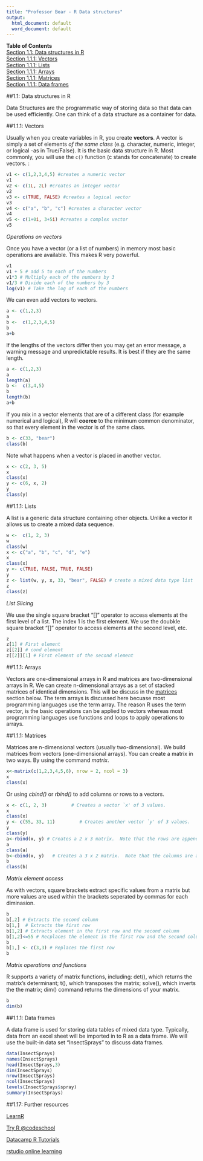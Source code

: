 ```yaml
---
title: "Professor Bear - R Data structures"
output:
  html_document: default
  word_document: default
---
```



**Table of Contents**  
[Section 1.1: Data structures in R](#data-structures-in-r)  
[Section 1.1.1: Vectors](#vectors)  
[Section 1.1.1: Lists](#lists)  
[Section 1.1.1: Arrays](#arrays)  
[Section 1.1.1: Matrices](#matrices)  
[Section 1.1.1: Data frames](#data-frames)  

##1.1: Data structures in R  

Data Structures are the programmatic way of storing data so that data can be used efficiently. One can think of a data structure as a container for data. 

##1.1.1: Vectors  

Usually when you create variables in R, you create **vectors**. A vector is simply a set of elements *of the same class* (e.g. character, numeric, integer, or logical -as in True/False). It is the basic data structure in R. Most commonly, you will use the `c()` function (c stands for concatenate) to create vectors.
:

```r
v1 <- c(1,2,3,4,5) #creates a numeric vector
v1
v2 <- c(1L, 2L) #creates an integer vector
v2
v3 <- c(TRUE, FALSE) #creates a logical vector
v3
v4 <- c("a", "b", "c") #creates a character vector
v4
v5 <- c(1+0i, 3+5i) #creates a complex vector 
v5

```

*Operations on vectors*

Once you have a vector (or a list of numbers) in memory most basic operations are available. This makes R very powerful.

```r
v1 
v1 + 5 # add 5 to each of the numbers
v1*3 # Multiply each of the numbers by 3
v1/3 # Divide each of the numbers by 3
log(v1) # Take the log of each of the numbers
```

We can even add vectors to vectors.

```r
a <- c(1,2,3)
a
b <-  c(1,2,3,4,5)
b
a+b
```

If the lengths of the vectors differ then you may get an error message, a warning message and unpredictable results. It is best if they are the same length.

```r
a <- c(1,2,3)
a
length(a)
b <-  c(3,4,5)
b
length(b)
a+b
```


If you mix in a vector elements that are of a different class (for example numerical and logical), R will **coerce** to the minimum common denominator, so that every element in the vector is of the same class. 

```r
b <- c(33, "bear")
class(b)
```


Note what happens when a vector is placed in another vector.

```r
x <- c(2, 3, 5)
x
class(x)
y <- c(6, x, 2)
y
class(y)
```



##1.1.1: Lists  

A list is a generic data structure containing other objects. Unlike a vector it allows us to create a mixed data sequence. 

```r
w <-  c(1, 2, 3) 
w
class(w)
x <- c("a", "b", "c", "d", "e") 
x
class(x)
y <- c(TRUE, FALSE, TRUE, FALSE) 
y
z <- list(w, y, x, 33, "bear", FALSE) # create a mixed data type list
z
class(z)

```

*List Slicing*

We use the single square bracket "[]" operator to access elements at the first level of a list. The index 1 is the first element. We use the doubkle square bracket "[]" operator to access elements at the second level, etc.

```r
z
z[1] # First element 
z[[2]] # cond element 
z[[2]][1] # First element of the second element 

```



##1.1.1: Arrays  

Vectors are one-dimensional arrays in R and matrices are two-dimensional arrays in R. We can create n-dimensional arrays as a set of stacked matrices of identical dimensions. This will be discuss in the [matrices](#matrices) section below. The term arrays is discussed here becuase most programming languages use the term array. The reason R uses the term vector, is the basic operations can be applied to vectors whereas most programming languages use functions and loops to apply operations to arrays.  

##1.1.1: Matrices  

Matrices are n-dimensional vectors (usually two-dimensional). We build matrices from vectors (one-dimensional arrays). You can create a matrix in two ways. By using the command *matrix*.
```r
x<-matrix(c(1,2,3,4,5,6), nrow = 2, ncol = 3)
x
class(x)
```

Or using *cbind()* or *rbind()* to add columns or rows to a vectors.

```r
x <- c(1, 2, 3)         # Creates a vector `x' of 3 values.
x
class(x)
y <- c(55, 33, 11)         # Creates another vector `y' of 3 values.
y
class(y)
a<-rbind(x, y) # Creates a 2 x 3 matrix.  Note that the rows are appended
a
class(a)
b<-cbind(x, y)   # Creates a 3 x 2 matrix.  Note that the columns are appended
b
class(b)
```

*Matrix element access*

As with vectors, square brackets extract specific values from a matrix but more values are used within the brackets seperated by commas for each diminasion.

 
```r
b
b[,2] # Extracts the second column
b[1,]  # Extracts the first row
b[1,2] # Extracts element in the first row and the second column
b[1,2]<=55 # Recplaces the element in the first row and the second column with 55
b
b[1,] <- c(3,3) # Replaces the first row 
b
```


*Matrix operations and functions*

R supports a variety of matrix functions, including: det(), which returns the matrix's determinant; t(), which transposes the matrix; solve(), which inverts the the matrix; dim() command returns the dimensions of your matrix. 
```r
b
dim(b)
```

##1.1.1: Data frames  

A data frame is used for storing data tables of mixed data type. Typically, data from an excel sheet will be imported in to R as a data frame. We will use the built-in data set “InsectSprays” to discuss data frames.

```r
data(InsectSprays)
names(InsectSprays)
head(InsectSprays,3)
dim(InsectSprays)
nrow(InsectSprays) 
ncol(InsectSprays) 
levels(InsectSprays$spray)
summary(InsectSprays)
```

##1.17: Further resources  

[LearnR](https://youtu.be/p3i7Kz6C_-4?list=PLFAYD0dt5xCwDNFdrqeNoU9t-nhAWkbKe)  


[Try R @codeschool](http://tryr.codeschool.com)  

[Datacamp R Tutorials](https://www.datacamp.com/)   


[rstudio online learning](https://www.rstudio.com/online-learning/)  

